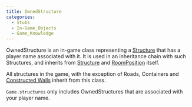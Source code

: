 ```yaml
---
title: OwnedStructure
categories:
  - Stubs
  - In-Game_Objects
  - Game_Knowledge
---
```


OwnedStructure is an in-game class representing a [Structure](/Structure) that has a player name associated with it. It is used in an inheritance chain with such Structures, and inherits from [Structure](/Structure) and [RoomPosition](/Map#roomposition) itself.

All structures in the game, with the exception of Roads, Containers and [Constructed Walls](/Defensive_Structures#StructureWall) inherit from this class.

`Game.structures` only includes OwnedStructures that are associated with your player name.